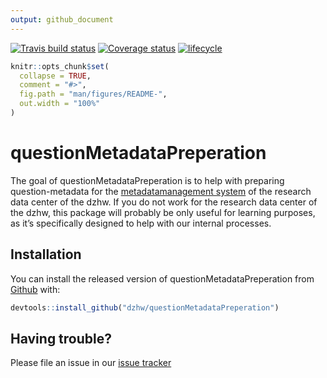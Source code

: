 ```yaml
---
output: github_document
---
```


<!-- README.md is generated from README.Rmd. Please edit that file -->
  [![Travis build status](https://travis-ci.org/dzhw/questionMetadataPreperation.svg?branch=master)](https://travis-ci.org/dzhw/questionMetadataPreperation)
  [![Coverage status](https://codecov.io/gh/dzhw/questionMetadataPreperation/branch/master/graph/badge.svg)](https://codecov.io/github/dzhw/questionMetadataPreperation?branch=master)
  [![lifecycle](https://img.shields.io/badge/lifecycle-experimental-orange.svg)](https://www.tidyverse.org/lifecycle/#experimental)

```r
knitr::opts_chunk$set(
  collapse = TRUE,
  comment = "#>",
  fig.path = "man/figures/README-",
  out.width = "100%"
)
```
# questionMetadataPreperation

The goal of questionMetadataPreperation is to help with preparing 
question-metadata for the 
[metadatamanagement system](https://metadata.fdz.dzhw.eu) of the research data 
center of the dzhw. If you do not work for the research data center of the dzhw,
this package will probably be only useful for learning purposes, as it's 
specifically designed to help with our internal processes.

## Installation

You can install the released version of questionMetadataPreperation from [Github](https://github.com/dzhw/questionMetadataPreperation) with:

``` r
devtools::install_github("dzhw/questionMetadataPreperation")
```

## Having trouble?

Please file an issue in our [issue tracker](https://github.com/dzhw/metadatamanagement/issues)
